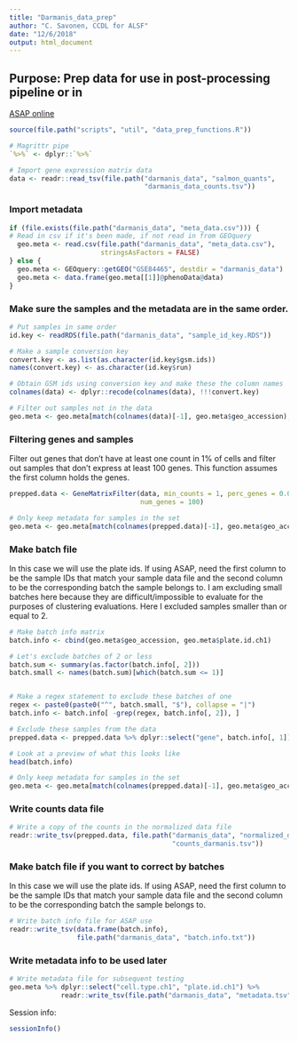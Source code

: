 ```yaml
---
title: "Darmanis_data_prep"
author: "C. Savonen, CCDL for ALSF"
date: "12/6/2018"
output: html_document
---
```


## Purpose: Prep data for use in post-processing pipeline or in 
[ASAP online](https://asap.epfl.ch/)
```r
source(file.path("scripts", "util", "data_prep_functions.R"))

# Magrittr pipe
`%>%` <- dplyr::`%>%`
```

```r
# Import gene expression matrix data
data <- readr::read_tsv(file.path("darmanis_data", "salmon_quants",
                                  "darmanis_data_counts.tsv"))
```

### Import metadata
```r
if (file.exists(file.path("darmanis_data", "meta_data.csv"))) {
# Read in csv if it's been made, if not read in from GEOquery
  geo.meta <- read.csv(file.path("darmanis_data", "meta_data.csv"), 
                       stringsAsFactors = FALSE)
} else {
  geo.meta <- GEOquery::getGEO("GSE84465", destdir = "darmanis_data")
  geo.meta <- data.frame(geo.meta[[1]]@phenoData@data)
}
```

### Make sure the samples and the metadata are in the same order.
```r
# Put samples in same order 
id.key <- readRDS(file.path("darmanis_data", "sample_id_key.RDS"))

# Make a sample conversion key
convert.key <- as.list(as.character(id.key$gsm.ids))
names(convert.key) <- as.character(id.key$run)

# Obtain GSM ids using conversion key and make these the column names 
colnames(data) <- dplyr::recode(colnames(data), !!!convert.key)

# Filter out samples not in the data
geo.meta <- geo.meta[match(colnames(data)[-1], geo.meta$geo_accession), ]
```

### Filtering genes and samples
Filter out genes that don't have at least one count in 1% of cells and filter out 
samples that don't express at least 100 genes. This function assumes the first 
column holds the genes.
```r
prepped.data <- GeneMatrixFilter(data, min_counts = 1, perc_genes = 0.01,
                                 num_genes = 100)
```

```r
# Only keep metadata for samples in the set
geo.meta <- geo.meta[match(colnames(prepped.data)[-1], geo.meta$geo_accession), ]
```

### Make batch file
In this case we will use the plate ids. 
If using ASAP, need the first column to be the sample IDs that match your sample data file
and the second column to be the corresponding batch the sample belongs to. 
I am excluding small batches here because they are difficult/impossible to evaluate 
for the purposes of clustering evaluations.
Here I excluded samples smaller than or equal to 2.
```r
# Make batch info matrix
batch.info <- cbind(geo.meta$geo_accession, geo.meta$plate.id.ch1)

# Let's exclude batches of 2 or less
batch.sum <- summary(as.factor(batch.info[, 2]))
batch.small <- names(batch.sum)[which(batch.sum <= 1)]


# Make a regex statement to exclude these batches of one
regex <- paste0(paste0("^", batch.small, "$"), collapse = "|")
batch.info <- batch.info[ -grep(regex, batch.info[, 2]), ]

# Exclude these samples from the data
prepped.data <- prepped.data %>% dplyr::select("gene", batch.info[, 1])

# Look at a preview of what this looks like
head(batch.info)
```
```r
# Only keep metadata for samples in the set
geo.meta <- geo.meta[match(colnames(prepped.data)[-1], geo.meta$geo_accession), ]
```

### Write counts data file
```r
# Write a copy of the counts in the normalized data file
readr::write_tsv(prepped.data, file.path("darmanis_data", "normalized_darmanis",
                                         "counts_darmanis.tsv"))
```

### Make batch file if you want to correct by batches
In this case we will use the plate ids. 
If using ASAP, need the first column to be the sample IDs that match your sample 
data file and the second column to be the corresponding batch the sample belongs to.
```r
# Write batch info file for ASAP use
readr::write_tsv(data.frame(batch.info), 
                 file.path("darmanis_data", "batch.info.txt"))
```
### Write metadata info to be used later
```r
# Write metadata file for subsequent testing
geo.meta %>% dplyr::select("cell.type.ch1", "plate.id.ch1") %>%
             readr::write_tsv(file.path("darmanis_data", "metadata.tsv"))
```

Session info:
```r
sessionInfo()
```
